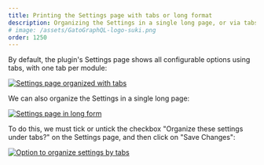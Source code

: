 ```yaml
---
title: Printing the Settings page with tabs or long format
description: Organizing the Settings in a single long page, or via tabs.
# image: /assets/GatoGraphQL-logo-suki.png
order: 1250
---
```


By default, the plugin's Settings page shows all configurable options using tabs, with one tab per module:

<a href="/assets/guides/downstream/settings-page-with-tabs.png" target="_blank">![Settings page organized with tabs](/assets/guides/downstream/settings-page-with-tabs.png "Settings page organized with tabs")</a>

We can also organize the Settings in a single long page:

<a href="/assets/guides/downstream/settings-page-long-form.png" target="_blank">![Settings page in long form](/assets/guides/downstream/settings-page-long-form.png "Settings page in long form")</a>

To do this, we must tick or untick the checkbox "Organize these settings under tabs?" on the Settings page, and then click on "Save Changes":

<a href="/assets/guides/downstream/settings-page-use-tabs-option.png" target="_blank">![Option to organize settings by tabs](/assets/guides/downstream/settings-page-use-tabs-option.png "Option to organize settings by tabs")</a>


